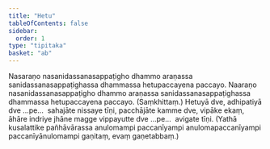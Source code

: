 ```yaml
---
title: "Hetu"
tableOfContents: false
sidebar:
  order: 1
type: "tipitaka"
basket: "ab"
---
```



<DynamicBreadcrumb />

<Division number="140">

<Paragraph number="358">
Nasaraṇo nasanidassanasappaṭigho dhammo araṇassa sanidassanasappaṭighassa dhammassa hetupaccayena paccayo. Naaraṇo nasanidassanasappaṭigho dhammo araṇassa sanidassanasappaṭighassa dhammassa hetupaccayena paccayo. (Saṃkhittaṃ.)
</Paragraph>

<Paragraph number="359">
Hetuyā dve, adhipatiyā dve …pe…  sahajāte nissaye tīṇi, pacchājāte kamme dve, vipāke ekaṃ, āhāre indriye jhāne magge vippayutte dve …pe…  avigate tīṇi.
</Paragraph>

<Paragraph number="360">
(Yathā kusalattike pañhāvārassa anulomampi paccanīyampi anulomapaccanīyampi paccanīyānulomampi gaṇitaṃ, evaṃ gaṇetabbaṃ.)
</Paragraph>
</Division>